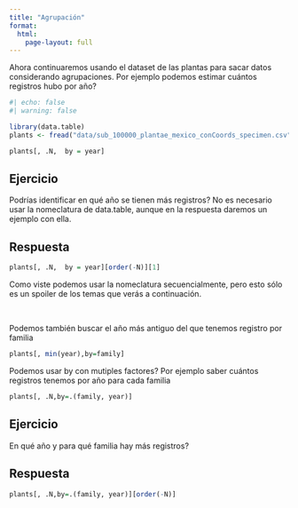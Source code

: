 ```yaml
---
title: "Agrupación"
format: 
  html:
    page-layout: full 
---
```


Ahora continuaremos usando el dataset de las plantas para sacar datos considerando agrupaciones. 
Por ejemplo podemos estimar cuántos registros hubo por año?

```r
#| echo: false
#| warning: false

library(data.table)
plants <- fread("data/sub_100000_plantae_mexico_conCoords_specimen.csv")
```

```r
plants[, .N,  by = year]
```

::: {.callout-note collapse="true"}
## Ejercicio

Podrías identificar en qué año se tienen más registros? No es necesario usar la nomeclatura de data.table, aunque en la respuesta daremos un ejemplo con ella. 

::: 

::: {.callout-note collapse="true"}
## Respuesta
```r
plants[, .N,  by = year][order(-N)][1]
```

:::
Como viste podemos usar la nomeclatura secuencialmente, pero esto sólo es un spoiler de los temas que verás a continuación. 

<br>

Podemos también buscar el año más antiguo del que tenemos registro por familia
```r
plants[, min(year),by=family]
```

Podemos usar by con mutiples factores? Por ejemplo saber cuántos registros tenemos por año para cada familia
```r

plants[, .N,by=.(family, year)]
```
::: {.callout-note collapse="true"}
## Ejercicio
En qué año y para qué familia hay más registros?
:::

::: {.callout-note collapse="true"}
## Respuesta

```r
plants[, .N,by=.(family, year)][order(-N)]
```
:::
